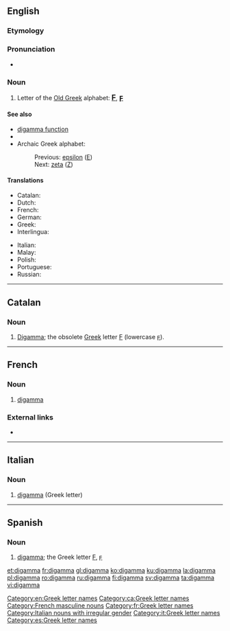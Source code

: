 {{also|Digamma}}
==English==
{{wikipedia}}

===Etymology===
{{prefix|di|gamma|lang=en}}

===Pronunciation===
* {{rhymes|æmə|lang=en}}

===Noun===
{{en-noun}}

# Letter of the [[w:Old Greek|Old Greek]] alphabet: <big><b>[[Ϝ]]</b></big>, <big><b>[[ϝ]]</b></big>

====See also====
* [[digamma function]]
* {{l|en|Appendix:Greek alphabet}}
* Archaic Greek alphabet:
*: Previous: [[epsilon]] ([[Ε]])
*: Next: [[zeta]] ([[Ζ]])

====Translations====
{{trans-top|letter of the Old Greek alphabet}}
* Catalan: {{t|ca|digamma|f}}
* Dutch: {{t|nl|digamma|m|f}}
* French: {{t+|fr|digamma|m}}
* German: {{t|de|Digamma|n}}
* Greek: {{t+|el|δίγαμμα|n}}
* Interlingua: {{t|ia|digamma}}
{{trans-mid}}
* Italian: {{t|it|digamma}}
* Malay: {{t|ms|digama}}
* Polish: {{t+|pl|digamma}}
* Portuguese: {{t|pt|digama|m}}
* Russian: {{t+|ru|дига́мма|f}}
{{trans-bottom}}

[[Category:en:Greek letter names]]

----

==Catalan==

===Noun===
{{ca-noun|f}}

# [[digamma#English|Digamma]]; the obsolete [[Appendix:Greek script|Greek]] letter [[Ϝ]] (lowercase [[ϝ]]).

[[Category:ca:Greek letter names]]

----

==French==

===Noun===
{{fr-noun|m|digamma}}

# [[#English|digamma]] {{gloss|Greek letter}}

===External links===
* {{R:TLFi}}

[[Category:French masculine nouns]]
[[Category:fr:Greek letter names]]

----

==Italian==

===Noun===
{{wikipedia|lang=it}}
{{head|it|noun|g=m|invariable}}

# [[#English|digamma]] (Greek letter)

[[Category:Italian nouns with irregular gender]]
[[Category:it:Greek letter names]]

----

==Spanish==

===Noun===
{{es-noun|f}}

# [[#English|digamma]]; the Greek letter [[Ϝ]], [[ϝ]]

[[Category:es:Greek letter names]]

[[et:digamma]]
[[fr:digamma]]
[[gl:digamma]]
[[ko:digamma]]
[[ku:digamma]]
[[la:digamma]]
[[pl:digamma]]
[[ro:digamma]]
[[ru:digamma]]
[[fi:digamma]]
[[sv:digamma]]
[[ta:digamma]]
[[vi:digamma]]